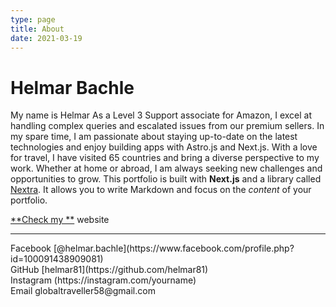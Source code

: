 ```yaml
---
type: page
title: About
date: 2021-03-19
---
```


# Helmar Bachle
My name is Helmar
As a Level 3 Support associate for Amazon, I excel at handling complex queries and escalated issues from our premium sellers. In my spare time, I am passionate about staying up-to-date on the latest technologies and enjoy building apps with Astro.js and Next.js. With a love for travel, I have visited 65 countries and bring a diverse perspective to my work. Whether at home or abroad, I am always seeking new challenges and opportunities to grow.
This portfolio is built with **Next.js** and a library called [Nextra](https://nextra.vercel.app/). It allows you to write Markdown and focus on the _content_ of your portfolio.

[**Check my **](https://helmarbachle.web.app/) website

---

<div>
  Facebook [@helmar.bachle](https://www.facebook.com/profile.php?id=100091438909081)
  <br />
  GitHub [helmar81](https://github.com/helmar81)
  <br />
  Instagram (https://instagram.com/yourname)
  <br />
  Email globaltraveller58@gmail.com
</div>
